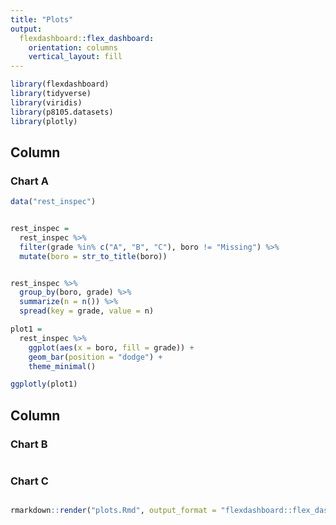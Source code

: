 ```yaml
---
title: "Plots"
output: 
  flexdashboard::flex_dashboard:
    orientation: columns
    vertical_layout: fill
---
```


```r
library(flexdashboard)
library(tidyverse)
library(viridis)
library(p8105.datasets)
library(plotly)
```

Column {data-width=650}
-----------------------------------------------------------------------

### Chart A

```r
data("rest_inspec")


rest_inspec =
  rest_inspec %>%
  filter(grade %in% c("A", "B", "C"), boro != "Missing") %>% 
  mutate(boro = str_to_title(boro))


rest_inspec %>% 
  group_by(boro, grade) %>% 
  summarize(n = n()) %>% 
  spread(key = grade, value = n)

```

```r
plot1 = 
  rest_inspec %>% 
    ggplot(aes(x = boro, fill = grade)) +
    geom_bar(position = "dodge") +
    theme_minimal() 

ggplotly(plot1)
```

Column {data-width=350}
-----------------------------------------------------------------------

### Chart B

```r

```

### Chart C

```r

```


```r
rmarkdown::render("plots.Rmd", output_format = "flexdashboard::flex_dashboard")
```


